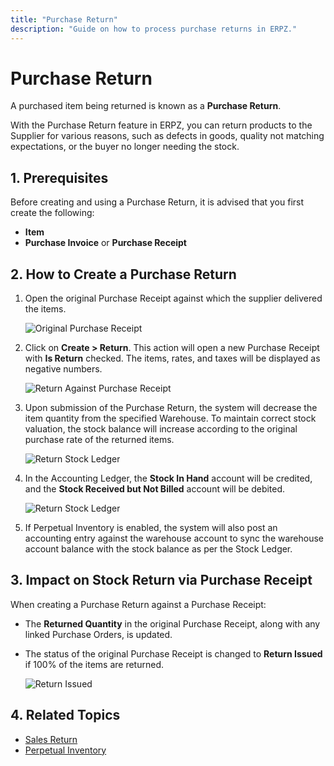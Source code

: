 ```yaml
---
title: "Purchase Return"
description: "Guide on how to process purchase returns in ERPZ."
---
```


# Purchase Return

A purchased item being returned is known as a **Purchase Return**. 

With the Purchase Return feature in ERPZ, you can return products to the Supplier for various reasons, such as defects in goods, quality not matching expectations, or the buyer no longer needing the stock.

## 1. Prerequisites

Before creating and using a Purchase Return, it is advised that you first create the following:

- **Item**
- **Purchase Invoice** or **Purchase Receipt**

## 2. How to Create a Purchase Return

1. Open the original Purchase Receipt against which the supplier delivered the items.

   ![Original Purchase Receipt]()

2. Click on **Create > Return**. This action will open a new Purchase Receipt with **Is Return** checked. The items, rates, and taxes will be displayed as negative numbers.

   ![Return Against Purchase Receipt]()

3. Upon submission of the Purchase Return, the system will decrease the item quantity from the specified Warehouse. To maintain correct stock valuation, the stock balance will increase according to the original purchase rate of the returned items.

   ![Return Stock Ledger]()

4. In the Accounting Ledger, the **Stock In Hand** account will be credited, and the **Stock Received but Not Billed** account will be debited.

   ![Return Stock Ledger]()

5. If Perpetual Inventory is enabled, the system will also post an accounting entry against the warehouse account to sync the warehouse account balance with the stock balance as per the Stock Ledger.

## 3. Impact on Stock Return via Purchase Receipt

When creating a Purchase Return against a Purchase Receipt:

- The **Returned Quantity** in the original Purchase Receipt, along with any linked Purchase Orders, is updated.
- The status of the original Purchase Receipt is changed to **Return Issued** if 100% of the items are returned.

   ![Return Issued]()

## 4. Related Topics

- [Sales Return]()
- [Perpetual Inventory]()
